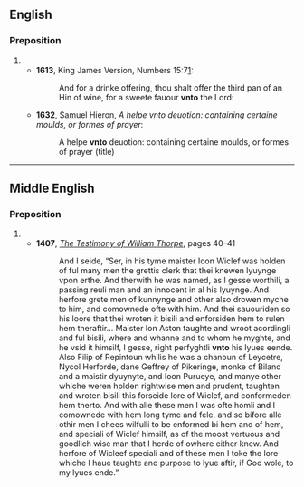 ==English==

{{rfv|Attested in Middle English, but what about Modern English?}}

===Preposition===
{{en-prep}}

# {{obsolete spelling of|unto}}
#* '''1613''', King James Version, Numbers 15:7[http://books.google.com/books?id=P9s_AAAAcAAJ&dq=vnto&pg=PA26-IA17#v=onepage&q=vnto&f=false]:
#*: And for a drinke offering, thou shalt offer the third pan of an Hin of wine, for a sweete fauour '''vnto''' the Lord:
#* '''1632''', Samuel Hieron, ''A helpe vnto deuotion: containing certaine moulds, or formes of prayer'':
#*: A helpe '''vnto''' deuotion: containing certaine moulds, or formes of prayer (title)
----

==Middle English==

===Preposition===
{{head|enm|preposition}}

# {{l|en|unto}}
#* '''1407''', ''[[w:The Testimony of William Thorpe|The Testimony of William Thorpe]]'', pages 40–41
#*: And I seide, “Ser, in his tyme maister Ioon Wiclef was holden of ful many men the grettis clerk that thei knewen lyuynge vpon erthe. And therwith he was named, as I gesse worthili, a passing reuli man and an innocent in al his lyuynge. And herfore grete men of kunnynge and other also drowen myche to him, and comownede ofte with him. And thei sauouriden so his loore that thei wroten it bisili and enforsiden hem to rulen hem theraftir… Maister Ion Aston taughte and wroot acordingli and ful bisili, where and whanne and to whom he myghte, and he vsid it himsilf, I gesse, right perfyghtli '''vnto''' his lyues eende. Also Filip of Repintoun whilis he was a chanoun of Leycetre, Nycol Herforde, dane Geffrey of Pikeringe, monke of Biland and a maistir dyuynyte, and Ioon Purueye, and manye other whiche weren holden rightwise men and prudent, taughten and wroten bisili this forseide lore of Wiclef, and conformeden hem therto. And with alle these men I was ofte homli and I comownede with hem long tyme and fele, and so bifore alle othir men I chees wilfulli to be enformed bi hem and of hem, and speciali of Wiclef himsilf, as of the moost vertuous and goodlich wise man that I herde of owhere either knew. And herfore of Wicleef speciali and of these men I toke the lore whiche I haue taughte and purpose to lyue aftir, if God wole, to my lyues ende.”